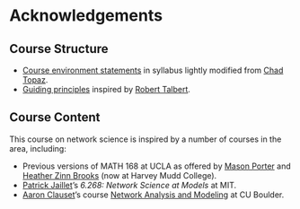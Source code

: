 # Acknowledgements


## Course Structure {.unnumbered}

- [Course environment statements](#course-environment) in syllabus lightly modified from [Chad Topaz](https://chadtopaz.com). 
- [Guiding principles](#guiding-principles) inspired by [Robert Talbert](https://rtalbert.org).

## Course Content {.unnumbered}

This course on network science is inspired by a number of courses in the area, including: 

- Previous versions of MATH 168 at UCLA as offered by [Mason Porter](https://www.math.ucla.edu/~mason/) and [Heather Zinn Brooks](https://www.hmc.edu/mathematics/people/faculty/heather-zinn-brooks/) (now at Harvey Mudd College). 
- [Patrick Jaillet](https://web.mit.edu/jaillet/www/)'s *6.268: Network Science at Models* at MIT. 
- [Aaron Clauset](https://aaronclauset.github.io/)'s course [Network Analysis and Modeling](https://aaronclauset.github.io/courses/5352/) at CU Boulder. 